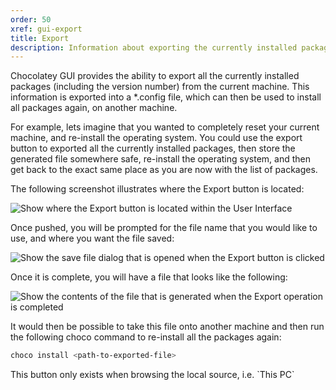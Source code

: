 ```yaml
---
order: 50
xref: gui-export
title: Export
description: Information about exporting the currently installed packages
---
```


Chocolatey GUI provides the ability to export all the currently installed packages (including the version number) from the current machine.  This information is exported into a *.config file, which can then be used to install all packages again, on another machine.

For example, lets imagine that you wanted to completely reset your current machine, and re-install the operating system.  You could use the export button to exported all the currently installed packages, then store the generated file somewhere safe, re-install the operating system, and then get back to the exact same place as you are now with the list of packages.

The following screenshot illustrates where the Export button is located:

![Show where the Export button is located within the User Interface](/images/chocolatey-gui/user_interface_main-window_action_export_1.png "Show where the Export button is located within the User Interface")

Once pushed, you will be prompted for the file name that you would like to use, and where you want the file saved:

![Show the save file dialog that is opened when the Export button is clicked](/images/chocolatey-gui/user_interface_main-window_action_export_2.png "Show the save file dialog that is opened when the Export button is clicked")

Once it is complete, you will have a file that looks like the following:

![Show the contents of the file that is generated when the Export operation is completed](/images/chocolatey-gui/user_interface_main-window_action_export_3.png "Show the contents of the file that is generated when the Export operation is completed")

It would then be possible to take this file onto another machine and then run the following choco command to re-install all the packages again:

```powershell
choco install <path-to-exported-file>
```

<Callout type="info">
    This button only exists when browsing the local source, i.e. `This PC`
</Callout>

